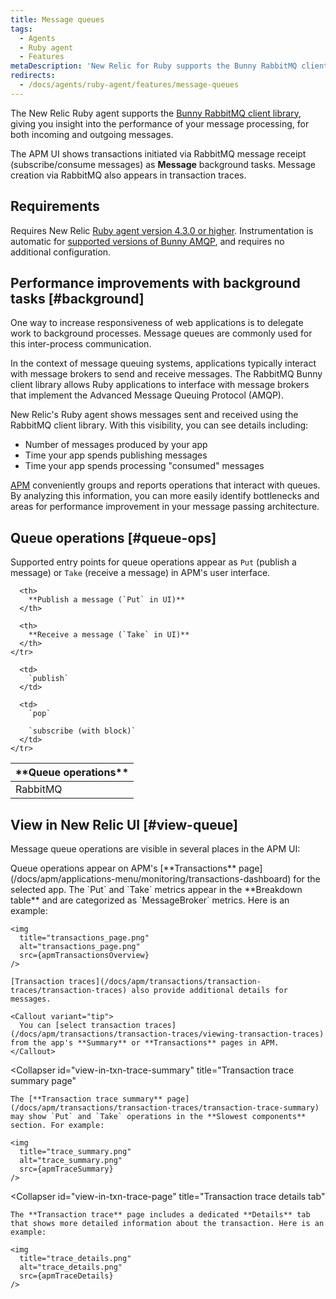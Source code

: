 ```yaml
---
title: Message queues
tags:
  - Agents
  - Ruby agent
  - Features
metaDescription: 'New Relic for Ruby supports the Bunny RabbitMQ client library, giving you insight into the performance of your message processing.'
redirects:
  - /docs/agents/ruby-agent/features/message-queues
---
```





The New Relic Ruby agent supports the [Bunny RabbitMQ client library](https://rubygems.org/gems/bunny), giving you insight into the performance of your message processing, for both incoming and outgoing messages.

The APM UI shows transactions initiated via RabbitMQ message receipt (subscribe/consume messages) as **Message** background tasks. Message creation via RabbitMQ also appears in transaction traces.

## Requirements

Requires New Relic [Ruby agent version 4.3.0 or higher](/docs/release-notes/agent-release-notes/ruby-release-notes). Instrumentation is automatic for [supported versions of Bunny AMQP](/docs/agents/ruby-agent/getting-started/ruby-agent-requirements-supported-frameworks#other), and requires no additional configuration.

## Performance improvements with background tasks [#background]

One way to increase responsiveness of web applications is to delegate work to background processes. Message queues are commonly used for this inter-process communication.

In the context of message queuing systems, applications typically interact with message brokers to send and receive messages. The RabbitMQ Bunny client library allows Ruby applications to interface with message brokers that implement the Advanced Message Queuing Protocol (AMQP).

New Relic's Ruby agent shows messages sent and received using the RabbitMQ client library. With this visibility, you can see details including:

* Number of messages produced by your app
* Time your app spends publishing messages
* Time your app spends processing "consumed" messages

[APM](#view-queue) conveniently groups and reports operations that interact with queues. By analyzing this information, you can more easily identify bottlenecks and areas for performance improvement in your message passing architecture.

## Queue operations [#queue-ops]

Supported entry points for queue operations appear as `Put` (publish a message) or `Take` (receive a message) in APM's user interface.

<table>
  <thead>
    <tr>
      <th width={150}>
        **Queue operations**
      </th>

      <th>
        **Publish a message (`Put` in UI)**
      </th>

      <th>
        **Receive a message (`Take` in UI)**
      </th>
    </tr>
  </thead>

  <tbody>
    <tr>
      <td>
        RabbitMQ
      </td>

      <td>
        `publish`
      </td>

      <td>
        `pop`

        `subscribe (with block)`
      </td>
    </tr>
  </tbody>
</table>

## View in New Relic UI [#view-queue]

Message queue operations are visible in several places in the APM UI:

<CollapserGroup>
  <Collapser
    id="view-in-txn-page"
    title="Transactions page"
  >
    Queue operations appear on APM's [**Transactions** page](/docs/apm/applications-menu/monitoring/transactions-dashboard) for the selected app. The `Put` and `Take` metrics appear in the **Breakdown table** and are categorized as `MessageBroker` metrics. Here is an example:

    <img
      title="transactions_page.png"
      alt="transactions_page.png"
      src={apmTransactionsOverview}
    />

    [Transaction traces](/docs/apm/transactions/transaction-traces/transaction-traces) also provide additional details for messages.

    <Callout variant="tip">
      You can [select transaction traces](/docs/apm/transactions/transaction-traces/viewing-transaction-traces) from the app's **Summary** or **Transactions** pages in APM.
    </Callout>
  </Collapser>

  <Collapser
    id="view-in-txn-trace-summary"
    title="Transaction trace summary page"
  >
    The [**Transaction trace summary** page](/docs/apm/transactions/transaction-traces/transaction-trace-summary) may show `Put` and `Take` operations in the **Slowest components** section. For example:

    <img
      title="trace_summary.png"
      alt="trace_summary.png"
      src={apmTraceSummary}
    />
  </Collapser>

  <Collapser
    id="view-in-txn-trace-page"
    title="Transaction trace details tab"
  >
    The **Transaction trace** page includes a dedicated **Details** tab that shows more detailed information about the transaction. Here is an example:

    <img
      title="trace_details.png"
      alt="trace_details.png"
      src={apmTraceDetails}
    />
  </Collapser>
</CollapserGroup>
